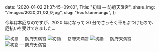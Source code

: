   date: "2020-01-02 21:37:45+09:00",
  Title: "初詣 ― 防府天満宮",
  share_img: "/images/2020_01_02_9.jpg",
  slug: "houfutenmangu",
};

今年は本厄なのですが、2020 年になって 30 分でさっそく車をぶつけたので、厄払いを受けてきました...

![初詣 ― 防府天満宮](/images/2020_01_02_8.jpg)
![初詣 ― 防府天満宮](/images/2020_01_02_9.jpg)
![初詣 ― 防府天満宮](/images/2020_01_02_10.jpg)
![初詣 ― 防府天満宮](/images/2020_01_02_11.jpg)
